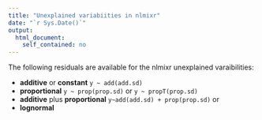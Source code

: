 ```yaml
---
title: "Unexplained variabiities in nlmixr"
date: "`r Sys.Date()`"
output:
  html_document:
    self_contained: no
---
```



The following residuals are available for the nlmixr unexplained varaibilities:

- **additive** or **constant** `y ~ add(add.sd)`
- **proportional** `y ~ prop(prop.sd)` or `y ~ propT(prop.sd)`
- **additive** plus **proportional** `y~add(add.sd) + prop(prop.sd)` or 
- **lognormal** 

